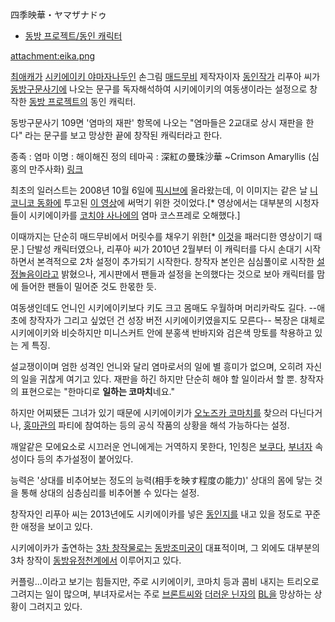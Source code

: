 四季映華・ヤマザナドゥ

* [[동방 프로젝트/동인 캐릭터]]

attachment:eika.png

[[최애캐]]가 [[시키에이키 야마자나두]]인 손그림 [[매드무비]] 제작자이자 [[동인작가]] 리푸아 씨가 [[동방구문사기]]에 나오는 문구를 독자해석하여 시키에이키의 여동생이라는 설정으로 창작한 [[동방 프로젝트]]의 동인 캐릭터.


동방구문사기 109면 '염마의 재판' 항목에 나오는 "염마들은 2교대로 상시 재판을 한다" 라는 문구를 보고 망상한 끝에 창작된 캐릭터라고 한다.

종족 : 염마
이명 : 해이해진 정의
테마곡 : 深紅の曼珠沙華 ~Crimson Amaryllis (심홍의 만주사화) [http://www.nicovideo.jp/watch/sm12693138 링크]

최초의 일러스트는 2008년 10월 6일에 [[픽시브]]에 올라왔는데, 이 이미지는 같은 날 [[니코니코 동화]]에 투고된 [http://www.nicovideo.jp/watch/sm4848003 이 영상]에 써먹기 위한 것이었다.[* 영상에서는 대부분의 시청자들이 시키에이카를 [[코치야 사나에]]의 염마 코스프레로 오해했다.]

이때까지는 단순히 매드무비에서 머릿수를 채우기 위한[* [http://www.nicovideo.jp/watch/sm61070 이것]을 패러디한 영상이기 때문.] 단발성 캐릭터였으나, 리푸아 씨가 2010년 2월부터 이 캐릭터를 다시 손대기 시작하면서 본격적으로 2차 설정이 추가되기 시작한다. 창작자 본인은 심심풀이로 시작한 [[설정놀음]]이라고 밝혔으나, 게시판에서 팬들과 설정을 논의했다는 것으로 보아 캐릭터를 맘에 들어한 팬들이 밀어준 것도 한몫한 듯.

여동생인데도 언니인 시키에이키보다 키도 크고 몸매도 우월하며 머리카락도 길다. --애초에 창작자가 그리고 싶었던 건 성장 버전 시키에이키였을지도 모른다-- 복장은 대체로 시키에이키와 비슷하지만 미니스커트 안에 분홍색 반바지와 검은색 망토를 착용하고 있는 게 특징.

설교쟁이이며 엄한 성격인 언니와 달리 염마로서의 일에 별 흥미가 없으며, 오히려 자신의 일을 귀찮게 여기고 있다. 재판을 하긴 하지만 단순히 해야 할 일이라서 할 뿐. 창작자의 표현으로는 "한마디로 '''일하는 코마치'''네요."

하지만 어찌됐든 그녀가 있기 때문에 시키에이키가 [[오노즈카 코마치]]를 찾으러 다닌다거나, [[홍마관]]의 파티에 참여하는 등의 공식 작품의 상황을 해석 가능하다는 설정.

깨알같은 모에요소로 시끄러운 언니에게는 거역하지 못한다, 1인칭은 [[보쿠]]다, [[부녀자]] 속성이다 등의 추가설정이 붙어있다.

능력은 '상대를 비추어보는 정도의 능력(相手を映す程度の能力)'
상대의 몸에 닿는 것을 통해 상대의 심층심리를 비추어볼 수 있다는 설정.


창작자인 리푸아 씨는 2013년에도 시키에이카를 넣은 [[동인지]]를 내고 있을 정도로 꾸준한 애정을 보이고 있다.

시키에이카가 출연하는 [[3차 창작]]물로는 [[동방조미궁]]이 대표적이며, 그 외에도 대부분의 3차 창작이 [[동방유정천]]계에서 이루어지고 있다.

커플링...이라고 보기는 힘들지만, 주로 시키에이키, 코마치 등과 콤비 내지는 트리오로 그려지는 일이 많으며, 부녀자로서는 주로 [[브론트씨]]와 [[더러운 닌자]]의 [[BL]]을 망상하는 상황이 그려지고 있다.

